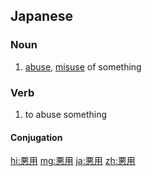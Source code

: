 ==Japanese==
{{ja-kanjitab|あく|よう|yomi=o}}

===Noun===
{{ja-noun|あくよう|kyu=惡用}}

# [[abuse]], [[misuse]] of something

===Verb===
{{ja-verb-suru|tr=trans|あくよう|kyu=惡用}}

# to abuse something

====Conjugation====
{{ja-suru|あくよう}}

[[hi:悪用]]
[[mg:悪用]]
[[ja:悪用]]
[[zh:悪用]]